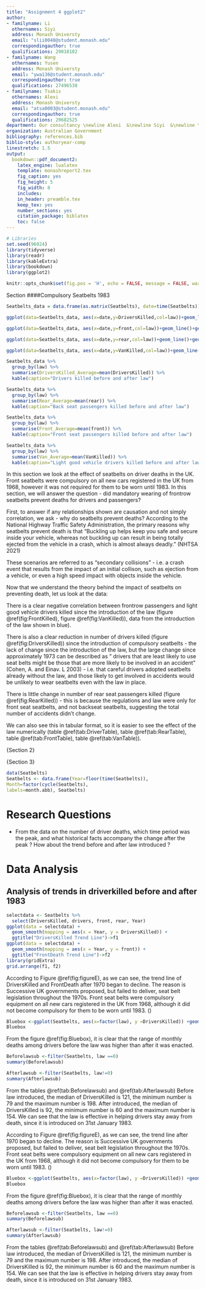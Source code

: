```yaml
---
title: "Assignment 4 ggplot2"
author:
- familyname: Li
  othernames: Siyi
  address: Monash Universty
  email: "slii0048@student.monash.edu"
  correspondingauthor: true
  qualifications: 29018102
- familyname: Wang
  othernames: Yusen
  address: Monash Universty
  email: "ywa136@student.monash.edu"
  correspondingauthor: true
  qualifications: 27496538
- familyname: Tsakis
  othernames: Alexi
  address: Monash Universty
  email: "atsa0003@student.monash.edu"
  correspondingauthor: true
  qualifications: 29682525
department: Our consultancy \newline Alexi  &\newline Siyi  &\newline Yusen
organization: Australian Government
bibliography: references.bib
biblio-style: authoryear-comp
linestretch: 1.5
output:
  bookdown::pdf_document2:
    latex_engine: lualatex
    template: monashreport2.tex
    fig_caption: yes
    fig_height: 5
    fig_width: 8
    includes:
    in_header: preamble.tex
    keep_tex: yes
    number_sections: yes
    citation_package: biblatex
    toc: false
---
```


```r
# Libraries
set.seed(96024)
library(tidyverse)
library(readr)
library(kableExtra)
library(bookdown)
library(ggplot2)
```

```r
knitr::opts_chunk$set(fig.pos = 'H', echo = FALSE, message = FALSE, warning = FALSE)
```

{Section 1}

####Compulsory Seatbelts 1983

```r
Seatbelts_data = data.frame(as.matrix(Seatbelts), date=time(Seatbelts))
```

```r
ggplot(data=Seatbelts_data, aes(x=date,y=DriversKilled,col=law))+geom_line()+geom_smooth()
```

```r
ggplot(data=Seatbelts_data, aes(x=date,y=front,col=law))+geom_line()+geom_smooth()
```

```r
ggplot(data=Seatbelts_data, aes(x=date,y=rear,col=law))+geom_line()+geom_smooth()
```

```r
ggplot(data=Seatbelts_data, aes(x=date,y=VanKilled,col=law))+geom_line()+geom_smooth()
```

```r
Seatbelts_data %>%
  group_by(law) %>%
  summarise(DriversKilled_Average=mean(DriversKilled)) %>%
  kable(caption="Drivers killed before and after law")
```

```r
Seatbelts_data %>%
  group_by(law) %>%
  summarise(Rear_Average=mean(rear)) %>%
  kable(caption="Back seat passengers killed before and after law")
```

```r
Seatbelts_data %>%
  group_by(law) %>%
  summarise(Front_Average=mean(front)) %>%
  kable(caption="Front seat passengers killed before and after law")
```

```r
Seatbelts_data %>%
  group_by(law) %>%
  summarise(Van_Average=mean(VanKilled)) %>%
  kable(caption="Light good vehicle drivers killed before and after law")
```

In this section we look at the effect of seatbelts on driver deaths in the UK. Front seatbelts were compulsory on all new cars registered in the UK from 1968, however it was not required for them to be worn until 1983. In this section, we will answer the question - did mandatory wearing of frontrow seatbelts prevent deaths for drivers and passengers?

First, to answer if any relationships shown are causation and not simply correlation, we ask - why do seatbelts prevent deaths? According to the National Highway Traffic Safety Administration, the primary reasons why seatbelts prevent death is that "Buckling up helps keep you safe and secure inside your vehicle, whereas not buckling up can result in being totally ejected from the vehicle in a crash, which is almost always deadly." (NHTSA 2021)

These scenarios are referred to as "secondary collisions" - i.e. a crash event that results from the impact of an initial collison, such as ejection from a vehicle, or even a high speed impact with objects inside the vehicle.

Now that we understand the theory behind the impact of seatbelts on preventing death, let us look at the data:

There is a clear negative correlation between frontrow passengers and light good vehicle drivers killed since the introduction of the law (figure \@ref(fig:FrontKilled),  figure \@ref(fig:VanKilled)), data from the introduction of the law shown in blue).

There is also a clear reduction in number of drivers killed (figure \@ref(fig:DriversKilled)) since the introduction of compulsory seatbelts - the lack of change since the introduction of the law, but the large change since approximately 1973 can be described as " drivers that are least likely to use seat belts might be those that are more likely to be involved in an accident" (Cohen, A. and Einav. L 2003) - i.e. that careful drivers adopted seatbelts already without the law, and those likely to get involved in accidents would be unlikely to wear seatbelts even with the law in place.

There is little change in number of rear seat passengers killed (figure \@ref(fig:RearKilled)) - this is because the regulations and law were only for front seat seatbelts, and not backseat seatbelts, suggesting the total number of accidents didn't change.

We can also see this in tabular format, so it is easier to see the effect of the law numerically (table \@ref(tab:DriverTable), table \@ref(tab:RearTable), table \@ref(tab:FrontTable), table \@ref(tab:VanTable)).

{Section 2}

{Section 3}

```r
data(Seatbelts)
Seatbelts <- data.frame(Year=floor(time(Seatbelts)),
Month=factor(cycle(Seatbelts),
labels=month.abb), Seatbelts)
```

# Research Questions

- From the data on the number of driver deaths, which time period was the peak, and what historical facts accompany the change after the peak ? How about the trend before and after law introduced ?

# Data Analysis
## Analysis of trends in driverkilled before and after 1983

```r
selectdata <- Seatbelts %>% 
  select(DriversKilled, drivers, front, rear, Year)
ggplot(data = selectdata) +
  geom_smooth(mapping = aes(x = Year, y = DriversKilled)) +
  ggtitle("DriversKilled Trend Line")->f1
ggplot(data = selectdata) +
  geom_smooth(mapping = aes(x = Year, y = front)) +
  ggtitle("FrontDeath Trend Line")->f2
library(gridExtra)
grid.arrange(f1, f2)
```

According to Figure \@ref(fig:figureE), as we can see, the trend line of DriversKilled and FrontDeath after 1970 began to decline. The reason is Successive UK governments proposed, but failed to deliver, seat belt legislation throughout the 1970s. Front seat belts were compulsory equipment on all new cars registered in the UK from 1968, although it did not become compulsory for them to be worn until 1983. (\cite{richens2000condoms}) \clearpage

```r
Bluebox <-ggplot(Seatbelts, aes(x=factor(law), y =DriversKilled)) +geom_boxplot(fill = "skyblue") +theme_grey()+ylab ("Monthly Driver Mortality")+xlab("Before and after law introduced")
Bluebox
```

From the figure \@ref(fig:Bluebox), it is clear that the range of monthly deaths among drivers before the law was higher than after it was enacted.

```r
Beforelawsub <-filter(Seatbelts, law ==0)
summary(Beforelawsub)
```

```r
Afterlawsub <-filter(Seatbelts, law!=0)
summary(Afterlawsub)
```

From the tables \@ref(tab:Beforelawsub) and \@ref(tab:Afterlawsub)
Before law introduced, the median of DriversKilled is 121, the minimum number is 79 and the maximum number is 198. After introduced, the median of DriversKilled is 92, the minimum number is 60 and the maximum number is 154. We can see that the law is effective in helping drivers stay away from death, since it is introduced on 31st January 1983.

According to Figure \@ref(fig:figureE), as we can see, the trend line after 1970 began to decline. The reason is Successive UK governments proposed, but failed to deliver, seat belt legislation throughout the 1970s. Front seat belts were compulsory equipment on all new cars registered in the UK from 1968, although it did not become compulsory for them to be worn until 1983. (\cite{richens2000condoms}) \clearpage

```r
Bluebox <-ggplot(Seatbelts, aes(x=factor(law), y =DriversKilled)) +geom_boxplot(fill = "skyblue") +theme_grey()+ylab ("Monthly Driver Mortality")+xlab("Before and after law introduced")
Bluebox
```

From the figure \@ref(fig:Bluebox), it is clear that the range of monthly deaths among drivers before the law was higher than after it was enacted.

```r
Beforelawsub <-filter(Seatbelts, law ==0)
summary(Beforelawsub)

```

```r
Afterlawsub <-filter(Seatbelts, law!=0)
summary(Afterlawsub)
```

From the tables \@ref(tab:Beforelawsub) and \@ref(tab:Afterlawsub)
Before law introduced, the median of DriversKilled is 121, the minimum number is 79 and the maximum number is 198. After introduced, the median of DriversKilled is 92, the minimum number is 60 and the maximum number is 154. We can see that the law is effective in helping drivers stay away from death, since it is introduced on 31st January 1983.